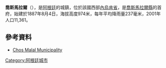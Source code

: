 '''喬斯馬拉爾'''（{{lang-es|Chos Malal}}），是[[阿根廷|阿根廷]]的城鎮，位於該國西部[[內烏肯省|內烏肯省]]，是[[喬斯馬拉爾縣|喬斯馬拉爾縣]]的首府，始建於1887年8月4日，海拔高度974米，每年平均降雨量237毫米，2001年人口11,361。

==參考資料==
*[https://web.archive.org/web/20070930220930/http://www.mininterior.gov.ar/municipales/busqueda/amplia_info.asp?ID=NEU010 Chos Malal Municipality]

{{Argentina-geo-stub}}
[[Category:阿根廷城市|Category:阿根廷城市]]